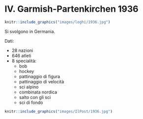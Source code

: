 # IV. Garmish-Partenkirchen 1936 {-}

```{r, echo=FALSE, out.width='40%', fig.cap='IV edizione dei Giochi olimpici invernali'}
knitr::include_graphics("images/loghi/1936.jpg")
```

Si svolgono in Germania.

Dati:

* 28 nazioni
* 646 atleti
* 8 specialità:
  * bob
  * hockey
  * pattinaggio di figura
  * pattinaggio di velocità
  * sci alpino
  * combinata nordica
  * salto con gli sci
  * sci di fondo

```{r, echo=FALSE, out.width='80%', fig.cap='Ivan Brown e Alan Washbond in una prova del bob maschile alle Olimpiadi di Garmisch-Partenkirchen del 1936. (Hulton Archive/Getty Images)'}
knitr::include_graphics("images/IlPost/1936.jpg")
```
